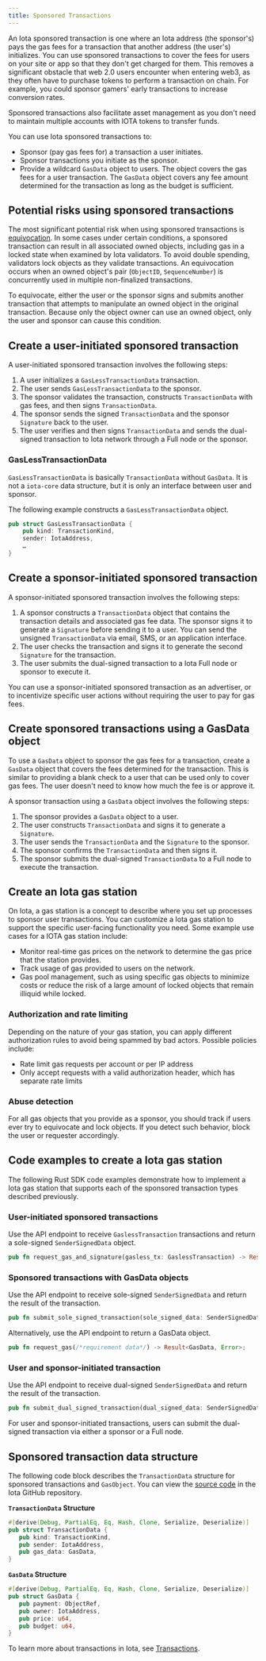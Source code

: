 ```yaml
---
title: Sponsored Transactions
---
```


An Iota sponsored transaction is one where an Iota address (the sponsor's) pays the gas fees for a transaction that another address (the user's) initializes. You can use sponsored transactions to cover the fees for users on your site or app so that they don't get charged for them. This removes a significant obstacle that web 2.0 users encounter when entering web3, as they often have to purchase tokens to perform a transaction on chain. For example, you could sponsor gamers' early transactions to increase conversion rates.

Sponsored transactions also facilitate asset management as you don't need to maintain multiple accounts with IOTA tokens to transfer funds.

You can use Iota sponsored transactions to:
- Sponsor (pay gas fees for) a transaction a user initiates.
- Sponsor transactions you initiate as the sponsor.
- Provide a wildcard `GasData` object to users. The object covers the gas fees for a user transaction. The `GasData` object covers any fee amount determined for the transaction as long as the budget is sufficient.

## Potential risks using sponsored transactions

The most significant potential risk when using sponsored transactions is [equivocation](/references/iota-glossary.mdx#equivocation). In some cases under certain conditions, a sponsored transaction can result in all associated owned objects, including gas in a locked state when examined by Iota validators. To avoid double spending, validators lock objects as they validate transactions. An equivocation occurs when an owned object's pair (`ObjectID`, `SequenceNumber`) is concurrently used in multiple non-finalized transactions.

To equivocate, either the user or the sponsor signs and submits another transaction that attempts to manipulate an owned object in the original transaction. Because only the object owner can use an owned object, only the user and sponsor can cause this condition.

## Create a user-initiated sponsored transaction

A user-initiated sponsored transaction involves the following steps:

 1. A user initializes a `GasLessTransactionData` transaction.
 1. The user sends `GasLessTransactionData` to the sponsor.
 1. The sponsor validates the transaction, constructs `TransactionData` with gas fees, and then signs `TransactionData`.
 1. The sponsor sends the signed `TransactionData` and the sponsor `Signature` back to the user.
 1. The user verifies and then signs `TransactionData` and sends the dual-signed transaction to Iota network through a Full node or the sponsor.

### GasLessTransactionData

`GasLessTransactionData` is basically `TransactionData` without `GasData`. It is not a `iota-core` data structure, but it is only an interface between user and sponsor.

The following example constructs a `GasLessTransactionData`  object.

```rust
pub struct GasLessTransactionData {
    pub kind: TransactionKind,
    sender: IotaAddress,
    …
}
```

## Create a sponsor-initiated sponsored transaction  

A sponsor-initiated sponsored transaction involves the following steps:
 1. A sponsor constructs a `TransactionData` object that contains the transaction details and associated gas fee data. The sponsor signs it to generate a `Signature` before sending it to a user. You can send the unsigned `TransactionData` via email, SMS, or an application interface.
 1. The user checks the transaction and signs it to generate the second `Signature` for the transaction.
 1. The user submits the dual-signed transaction to a Iota Full node or sponsor to execute it.

You can use a sponsor-initiated sponsored transaction as an advertiser, or to incentivize specific user actions without requiring the user to pay for gas fees.

## Create sponsored transactions using a GasData object

To use a `GasData` object to sponsor the gas fees for a transaction, create a `GasData` object that covers the fees determined for the transaction. This is similar to providing a blank check to a user that can be used only to cover gas fees. The user doesn't need to know how much the fee is or approve it.

 A sponsor transaction using a `GasData` object involves the following steps:
 1. The sponsor provides a `GasData` object to a user.
 1. The user constructs `TransactionData` and signs it to generate a `Signature`.
 1. The user sends the `TransactionData` and the `Signature` to the sponsor.
 1. The sponsor confirms the `TransactionData` and then signs it.
 1. The sponsor submits the dual-signed `TransactionData` to a Full node to execute the transaction.

## Create an Iota gas station

On Iota, a gas station is a concept to describe where you set up processes to sponsor user transactions. You can customize a Iota gas station to support the specific user-facing functionality you need. Some example use cases for a IOTA gas station include:

- Monitor real-time gas prices on the network to determine the gas price that the station provides.
- Track usage of gas provided to users on the network.
- Gas pool management, such as using specific gas objects to minimize costs or reduce the risk of a large amount of locked objects that remain illiquid while locked.

### Authorization and rate limiting

Depending on the nature of your gas station, you can apply different authorization rules to avoid being spammed by bad actors. Possible policies include:

- Rate limit gas requests per account or per IP address
- Only accept requests with a valid authorization header, which has separate rate limits

### Abuse detection

For all gas objects that you provide as a sponsor, you should track if users ever try to equivocate and lock objects. If you detect such behavior, block the user or requester accordingly.

## Code examples to create a Iota gas station

The following Rust SDK code examples demonstrate how to implement a Iota gas station that supports each of the sponsored transaction types described previously.

### User-initiated sponsored transactions

Use the API endpoint to receive `GaslessTransaction` transactions and return a sole-signed `SenderSignedData` object.

```rust
pub fn request_gas_and_signature(gasless_tx: GaslessTransaction) -> Result<SenderSignedData, Error>;
```

### Sponsored transactions with GasData objects

Use the API endpoint to receive sole-signed `SenderSignedData` and return the result of the transaction.

```rust
pub fn submit_sole_signed_transaction(sole_signed_data: SenderSignedData) -> Result<(Transaction, CertifiedTransactionEffects), Error>;
```

Alternatively, use the API endpoint to return a GasData object.

```rust
pub fn request_gas(/*requirement data*/) -> Result<GasData, Error>;
```

### User and sponsor-initiated transaction

Use the API endpoint to receive dual-signed `SenderSignedData` and return the result of the transaction.

```rust
pub fn submit_dual_signed_transaction(dual_signed_data: SenderSignedData) -> Result<(Transaction, CertifiedTransactionEffects), Error>;
```

For user and sponsor-initiated transactions, users can submit the dual-signed transaction via either a sponsor or a Full node.

## Sponsored transaction data structure

The following code block describes the `TransactionData` structure for sponsored transactions and `GasObject`. You can view the [source code](https://github.com/iotaledger/iota/blob/main/crates/iota-types/src/messages.rs) in the Iota GitHub repository.

**`TransactionData` Structure**
```rust
#[derive(Debug, PartialEq, Eq, Hash, Clone, Serialize, Deserialize)]
pub struct TransactionData {
   pub kind: TransactionKind,
   pub sender: IotaAddress,
   pub gas_data: GasData,
}
```

**`GasData` Structure**
```rust
#[derive(Debug, PartialEq, Eq, Hash, Clone, Serialize, Deserialize)]
pub struct GasData {
   pub payment: ObjectRef,
   pub owner: IotaAddress,
   pub price: u64,
   pub budget: u64,
}
```

To learn more about transactions in Iota, see [Transactions](transactions.mdx).
